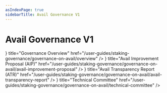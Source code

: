 ```yaml
---
asIndexPage: true
sidebarTitle: Avail Governance V1
---
```


# Avail Governance V1


<Cards>
  <Cards.Card 
  icon={<FileIcon />} 
  title="Governance Overview" 
  href="/user-guides/staking-governance/governance-on-avail/overview" />
  <Cards.Card icon={<FileIcon />} 
  title="Avail Improvement Proposal (AIP)" 
  href="/user-guides/staking-governance/governance-on-avail/avail-improvement-proposal" />
  <Cards.Card 
  icon={<FileIcon />} 
  title="Avail Transparency Report (ATR)" 
  href="/user-guides/staking-governance/governance-on-avail/avail-transparency-report" />
  <Cards.Card 
  icon={<FileIcon />} 
  title="Technical Committee" 
  href="/user-guides/staking-governance/governance-on-avail/technical-committee" />
</Cards>